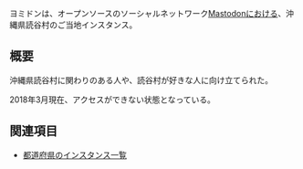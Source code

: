 {{Infobox instance
| Name          = ヨミドン
| Domain        = https://yomidon.okinawa/
| Admin         = [https://yomidon.okinawa/@ogaworks ogaworks]
| Country       = 日本
| Start         = 2017年4月21日
| End = 不明
| Kifu          = なし
| Alias         = なし
}}ヨミドンは、オープンソースのソーシャルネットワーク[[Mastodon]]における、沖縄県読谷村のご当地インスタンス。

== 概要 ==
沖縄県読谷村に関わりのある人や、読谷村が好きな人に向け立てられた。

2018年3月現在、アクセスができない状態となっている。

== 関連項目 ==
* [[都道府県のインスタンス一覧]]

{{DEFAULTSORT:よみとん}}